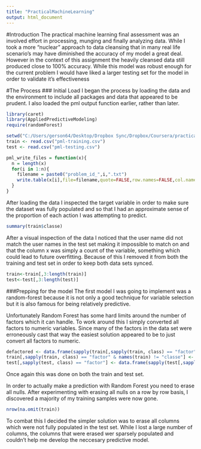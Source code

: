 ```yaml
---
title: "PracticalMachineLearning"
output: html_document
---
```


#Introduction
The practical machine learning final assessment was an involved effort in processing, munging and finally analyzing data.  While I took a more "nuclear" approach to data cleansing that in many real life scenario's may have diminished the accuracy of my model a great deal.  However in the context of this assignment the heavily cleansed data still produced close to 100% accuracy.  While this model was robust enough for the current problem I would have liked a larger testing set for the model in order to validate it's effectiveness

#The Process
### Initial Load
I began the process by loading the data and the environment to include all packages and data that appeared to be prudent.  I also loaded the pml output function earlier, rather than later. 


```r
library(caret)
library(AppliedPredictiveModeling)
require(randomForest)

setwd("C:/Users/gerson64/Desktop/Dropbox Sync/Dropbox/Coursera/practicalMachineLearning/project/")
train <- read.csv("pml-training.csv")
test <- read.csv("pml-testing.csv")

pml_write_files = function(x){
  n = length(x)
  for(i in 1:n){
    filename = paste0("problem_id_",i,".txt")
    write.table(x[i],file=filename,quote=FALSE,row.names=FALSE,col.names=FALSE)
  }
}
```


After loading the data I inspected the target variable in order to make sure the dataset was fully populated and so that I had an approximate sense of the proportion of each action I was attempting to predict.  

```r
summary(train$classe)
```

After a visual inspection of the data I noticed that the user name did not match the user names in the test set making it impossible to match on and that the column x was simply a count of the variable, something which could lead to future overfitting.  Because of this I removed it from both the training and test set in order to keep both data sets synced.

```r
train<-train[,3:length(train)]
test<-test[,3:length(test)]
```


###Prepping for the model
The first model I was going to implement was a random-forest because it is not only a good technique for variable selection but it is also famous for being relatively predictive.  

Unfortunately Random Forest has some hard limits around the number of factors which it can handle.  To work around this I simply converted all factors to numeric variables.  Since many of the factors in the data set were erroneously cast that way the easiest solution appeared to be to just convert all factors to numeric.  

```r
defactored <- data.frame(sapply(train[,sapply(train, class) == "factor"], as.numeric))
train[,sapply(train, class) == "factor" & names(train) != "classe"] <- defactored[,1:length(defactored) - 1]
test[,sapply(test, class) == "factor"] <- data.frame(sapply(test[,sapply(test, class) == "factor"], as.numeric))
```
Once again this was done on both the train and test set.  

In order to actually make a prediction with Random Forest you need to erase all nulls.  After experimenting with erasing all nulls on a row by row basis, I discovered a majority of my training samples were now gone.  

```r
nrow(na.omit(train))
```

To combat this I decided the simpler solution was to erase all columns which were not fully populated in the test set.  While I lost a large number of columns, the columns that were erased wer sparsely populated and couldn't help me develop the neccesary predictive model.





